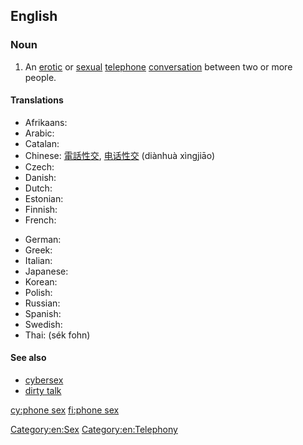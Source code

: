 ==English==
{{wikipedia}}

===Noun===
{{en-noun|[[phone]] [[sex]]|-}}

# An [[erotic]] or [[sexual]] [[telephone]] [[conversation]] between two or more people.

====Translations====
{{trans-top|An erotic or sexual telephone conversation between two or more people}}
* Afrikaans: {{t|af|telefoonseks|xs=Afrikaans}}
* Arabic: {{Arab|[[جنس عبر الهاتف]]}} {{m}}
* Catalan: {{t|ca|sexe telefònic|m}}
* Chinese: [[電話性交]], [[电话性交]] (diànhuà xìngjiāo)
* Czech: {{t|cs|sex po telefonu}}
* Danish: {{t|da|telefonsex}}
* Dutch: {{t|nl|telefoonseks}}
* Estonian: {{t|et|telefoniseks}}
* Finnish: {{t|fi|puhelinseksi}}
* French: {{t+|fr|téléphone rose|m}}
{{trans-mid}}
* German: {{t|de|Telefonsex}}
* Greek: {{t|el|τηλεφωνικό σεξ|tr=tilefonikό sex}}
* Italian: {{t|it|sesso telefonico|m}}
* Japanese: {{t|ja|サイバーセックス|tr=saibā-sekkusu}}
* Korean: {{t|ko|폰섹스|tr=pon-sekseu|sc=Hang}}
* Polish: {{t|pl|seks przez telefon|m}}
* Russian: {{t|ru|секс по телефону|m|tr=seks po telefónu}}
* Spanish: {{t|es|sexo telefónico|m}}
* Swedish: {{t|sv|telefonsex}}
* Thai: {{Thai|[[เซ็กส์โฟน]]}} (sék fohn)
{{trans-bottom}}

====See also====
* [[cybersex]]
* [[dirty talk]]

[[Category:en:Sex]]
[[Category:en:Telephony]]

[[cy:phone sex]]
[[fi:phone sex]]